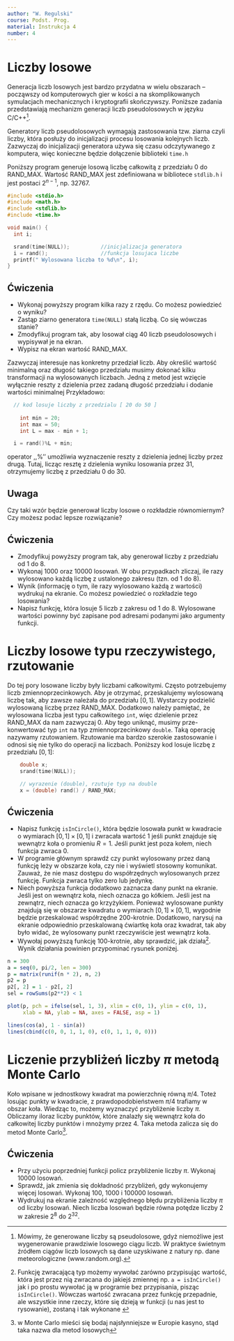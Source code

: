 ```yaml
---
author: "W. Regulski"
course: Podst. Prog.
material: Instrukcja 4
number: 4
---
```


# Liczby losowe
Generacja liczb losowych jest bardzo przydatna w wielu obszarach -- począwszy od komputerowych gier w kości a na skomplikowanych symulacjach mechanicznych i kryptografii skończywszy.
Poniższe zadania przedstawiają mechanizm generacji liczb pseudolosowych w języku C/C++^[Mówimy, że generowane liczby są pseudolosowe, gdyż niemożliwe jest wygenerowanie prawdziwie losowego ciągu liczb. W praktyce świetnym źródłem ciągów liczb losowych są dane uzyskiwane z natury  np. dane meteorologiczne (www.random.org).].

Generatory liczb pseudolosowych wymagają zastosowania tzw. ziarna czyli liczby, która posłuży do inicjalizacji procesu losowania kolejnych liczb.
Zazwyczaj do inicjalizacji generatora używa się czasu odczytywanego z komputera, więc konieczne będzie dołączenie biblioteki `time.h`

Poniższy program generuje losową liczbę całkowitą z przedziału 0 do RAND\_MAX.
Wartość RAND\_MAX jest zdefiniowana w bibliotece `stdlib.h` i jest postaci $2^{n-1}$, np. 32767.

```c++
#include <stdio.h>
#include <math.h>
#include <stdlib.h>
#include <time.h>

void main() {
  int i;

  srand(time(NULL));          //inicjalizacja generatora
  i = rand();                 //funkcja losujaca liczbe
  printf(" Wylosowana liczba to %d\n", i);
}
```

## Ćwiczenia

- Wykonaj powyższy program kilka razy z rzędu.
Co możesz powiedzieć o wyniku? 
- Zastąp ziarno generatora `time(NULL)` stałą liczbą.
Co się wówczas stanie?
- Zmodyfikuj program tak, aby losował ciąg 40 liczb pseudolosowych i wypisywał je na ekran.
- Wypisz na ekran wartość RAND\_MAX.

Zazwyczaj interesuje nas konkretny przedział liczb.
Aby określić wartość minimalną oraz długość takiego przedziału musimy dokonać kilku transformacji na wylosowanych liczbach.
Jedną z metod jest wzięcie wyłącznie reszty z dzielenia przez zadaną długość przedziału i dodanie wartości minimalnej
Przykładowo:
```c++
  // kod losuje liczby z przedzialu [ 20 do 50 ]
	
	int min = 20;
	int max = 50;
	int L = max - min + 1;

  i = rand()%L + min;
```

operator ,,%'' umożliwia wyznaczenie reszty z dzielenia jednej liczby przez drugą.
Tutaj, licząc resztę z dzielenia wyniku losowania przez 31, otrzymujemy liczbę z przedziału 0 do 30.

## Uwaga
Czy taki wzór będzie generował liczby losowe o rozkładzie równomiernym?
Czy możesz podać lepsze rozwiązanie?

## Ćwiczenia

- Zmodyfikuj powyższy program tak, aby generował liczby z przedziału od $1$ do $8$.
- Wykonaj $1000$ oraz $10000$ losowań.
W obu przypadkach zliczaj, ile razy wylosowano każdą liczbę z ustalonego zakresu (tzn. od $1$ do $8$).
- Wynik (informację o tym, ile razy wylosowano każdą z wartości) wydrukuj na ekranie.
Co możesz powiedzieć o rozkładzie tego losowania?
- Napisz funkcję, która losuje $5$ liczb z zakresu od $1$ do $8$.
Wylosowane wartości powinny być zapisane pod adresami podanymi jako argumenty funkcji.


# Liczby losowe typu rzeczywistego, rzutowanie
Do tej pory losowane liczby były liczbami całkowitymi.
Często potrzebujemy liczb zmiennoprzecinkowych.
Aby je otrzymać, przeskalujemy wylosowaną liczbę tak, aby zawsze należała do przedziału $[0, 1]$.
Wystarczy podzielić wylosowaną liczbę przez RAND\_MAX.
Dodatkowo należy pamiętać, że wylosowana liczba jest typu całkowitego `int`, więc dzielenie przez RAND\_MAX da nam zazwyczaj 0.
Aby tego uniknąć, musimy prze-konwertować typ `int` na typ zmiennoprzecinkowy 
`double`.
Taką operację nazywamy rzutowaniem.
Rzutowanie ma bardzo szerokie zastosowanie i odnosi się nie tylko do operacji na liczbach.
Poniższy kod losuje liczbę z przedziału $[0, 1]$:
```c++
    double x;
    srand(time(NULL));

    // wyrazenie (double), rzutuje typ na double
    x = (double) rand() / RAND_MAX;
```

## Ćwiczenia

- Napisz funkcję `isInCircle()`, która będzie losowała punkt w kwadracie o wymiarach $[0, 1] \times [0, 1]$ i zwracała wartość $1$ jeśli punkt znajduje się wewnątrz koła o promieniu $R = 1$.
Jeśli punkt jest poza kołem, niech funkcja zwraca $0$.
- W programie głównym sprawdź czy punkt wylosowany przez daną funkcję leży w obszarze koła, czy nie i wyświetl stosowny komunikat.
Zauważ, że nie masz dostępu do współrzędnych wylosowanych przez funkcję.
Funkcja zwraca tylko zero lub jedynkę.
- Niech powyższa funkcja dodatkowo zaznacza dany punkt na ekranie.
Jeśli jest on wewnątrz koła, niech oznacza go kółkiem.
Jeśli jest na zewnątrz, niech oznacza go krzyżykiem.
Ponieważ wylosowane punkty znajdują się w obszarze kwadratu o wymiarach $[0, 1] \times [0, 1]$, wygodnie będzie przeskalować współrzędne 200-krotnie.
Dodatkowo, narysuj na ekranie odpowiednio przeskalowaną ćwiartkę koła oraz kwadrat, tak aby było widać, że wylosowany punkt rzeczywiście jest wewnątrz koła.
- Wywołaj powyższą funkcję 100-krotnie, aby sprawdzić, jak działa^[Funkcję zwracającą typ możemy wywołać zarówno przypisując wartość, która jest przez nią zwracana do jakiejś zmiennej np. `a = isInCircle()` jak i po prostu wywołać ją w programie bez przypisania, pisząc `isInCircle()`.
Wówczas wartość zwracana przez funkcję przepadnie, ale wszystkie inne rzeczy, które się dzieją w funkcji (u nas jest to rysowanie), zostaną i tak wykonane ].
Wynik działania powinien przypominać rysunek poniżej.
```r
n = 300
a = seq(0, pi/2, len = 300)
p = matrix(runif(n * 2), n, 2)
p2 = p
p2[, 2] = 1 - p2[, 2]
sel = rowSums(p2**2) < 1

plot(p, pch = ifelse(sel, 1, 3), xlim = c(0, 1), ylim = c(0, 1),
     xlab = NA, ylab = NA, axes = FALSE, asp = 1)

lines(cos(a), 1 - sin(a))
lines(cbind(c(0, 0, 1, 1, 0), c(0, 1, 1, 0, 0)))
```

# Liczenie przybliżeń liczby $\pi$ metodą Monte Carlo
Koło wpisane w jednostkowy kwadrat ma powierzchnię równą  $\pi/4$.
Toteż losując punkty w kwadracie, z prawdopodobieństwem $\pi/4$ trafiamy w obszar koła.
Wiedząc to, możemy wyznaczyć przybliżenie liczby $\pi$.
Obliczamy iloraz liczby punktów, które znalazły się wewnątrz koła do całkowitej liczby punktów i mnożymy przez $4$.
Taka metoda zalicza się do metod Monte Carlo^[w Monte Carlo mieści się bodaj najsłynniejsze w Europie kasyno, stąd taka nazwa dla metod losowych]. 

## Ćwiczenia

- Przy użyciu poprzedniej funkcji policz przybliżenie liczby $\pi$.
Wykonaj 10000 losowań.
- Sprawdź, jak zmienia się dokładność przybliżeń, gdy wykonujemy więcej losowań.
Wykonaj 100, 1000 i 100000 losowań.
- Wydrukuj na ekranie zależność względnego błędu przybliżenia liczby $\pi$ od liczby losowań.
Niech liczba losowań będzie równa potędze liczby 2 w zakresie $2^{8}$ do $2^{32}$.
